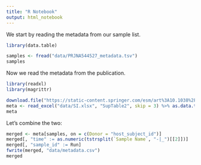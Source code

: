 ```yaml
---
title: "R Notebook"
output: html_notebook
---
```


We start by reading the metadata from our sample list.

```r
library(data.table)

samples <- fread("data/PRJNA544527_metadata.tsv")
samples
```

Now we read the metadata from the publication.

```r
library(readxl)
library(magrittr)

download.file("https://static-content.springer.com/esm/art%3A10.1038%2Fs41591-019-0559-3/MediaObjects/41591_2019_559_MOESM3_ESM.xlsx", "data/SI.xlsx")
meta <- read_excel("data/SI.xlsx", "SupTable2", skip = 3) %>% as.data.table()
meta
```

Let's combine the two:

```r
merged <- meta[samples, on = c(Donor = "host_subject_id")]
merged[, "time" := as.numeric(tstrsplit(`Sample Name`, "-|_")[[2]])]
merged[, "sample_id" := Run]
fwrite(merged, "data/metadata.csv")
merged
```